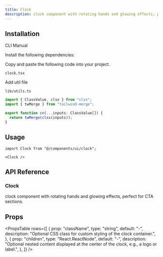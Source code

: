 ```yaml
---
title: Clock
description: clock component with rotating hands and glowing effects, perfect for CTA sections.
---
```


<ComponentPreview name="clock-demo" className="p-0" description="" />

## Installation

<Tabs defaultValue="cli" className="w-full">
  <TabsList>
    <TabsTrigger value="cli">CLI</TabsTrigger>
    <TabsTrigger value="manual">Manual</TabsTrigger>
  </TabsList>
  <TabsContent value="cli">
    <PkgOptions name="clock" />
  </TabsContent>
  <TabsContent value="manual">
    <Steps>

<Step>Install the following dependencies:</Step>
<DepsOptions name="framer-motion" />

<Step>Copy and paste the following code into your project.</Step>
<p>
  <code>clock.tsx</code>
</p>
<ComponentSource name="clock" />

<Step>Add util file</Step>

<p>
  <code>lib/utils.ts</code>
</p>

```jsx
import { ClassValue, clsx } from "clsx";
import { twMerge } from "tailwind-merge";

export function cn(...inputs: ClassValue[]) {
  return twMerge(clsx(inputs));
}
```

</Steps>
  </TabsContent>
</Tabs>

## Usage

```tsx
import Clock from "@/components/ui/clock";
```

```tsx
<Clock />
```

## API Reference

### Clock

clock component with rotating hands and glowing effects, perfect for CTA sections.

## Props

<PropsTable
  rows={[
    {
      prop: "className",
      type: "string",
      default: "-",
      description: "Optional CSS class for custom styling of the clock container.",
    },
    {
      prop: "children",
      type: "React.ReactNode",
      default: "-",
      description:
        "Optional nested content displayed at the center of the clock, e.g., a logo or label.",
    },
  ]}
/>

